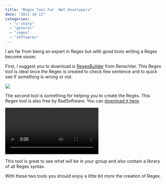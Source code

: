 ```yaml
---
title: "Regex Tool For .Net Developers"
date: "2011-10-13"
categories: 
  - "c-sharp"
  - "general"
  - "regex"
  - "softwares"
---
```


I am far from being an expert in Regex but with good tools writing a Regex become easier.

First, I suggest you to download is [RegexBuilder](http://renschler.net/RegexBuilder/) from Renschler. This Regex tool is ideal once the Regex is created to check few sentence and to quick see if something is wrong or not.

![](images/regexbuilderScreenShot-400x141.png)

The second tool is something for helping you to create the Regex. This Regex tool is also free by RadSoftware. You can [download it here](http://www.radsoftware.com.au/?from=RegexDesigner).

![](videos/RegexDesignerMainScreen.mp4)

This tool is great to see what will be in your group and also contain a library of all Regex syntax.

With these two tools you should enjoy a little bit more the creation of Regex.
